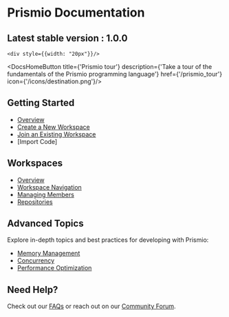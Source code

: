 [//]: # ( # &#40;Prismio is a modern, high-performance, and flexible programming language designed to help developers create efficient, scalable, and powerful applications. Inspired by Swift and C++, Prismio offers seamless integration with native code while maintaining a clean, intuitive syntax.&#41;)

# Prismio Documentation
## Latest stable version : 1.0.0

<div className={'flex flex-row'}>
<DocsHomeButton
    title={'Get started with Prismio'}
    description={'Create your first Prismio project in IntelliJ IDEA '}
    href={'/getting_started'}
    icon={'/icons/shuttle.png'}/>

    <div style={{width: "20px"}}/>

<DocsHomeButton
    title={'Prismio tour'}
    description={'Take a tour of the fundamentals of the Prismio programming language'}
    href={'/prismio_tour'}
    icon={'/icons/destination.png'}/>
</div>

## Getting Started

- [Overview](/docs/getting-started)
- [Create a New Workspace](/docs/getting-started/new)
- [Join an Existing Workspace](/docs/getting-started/join)
- [Import Code]

## Workspaces

- [Overview](/docs/workspaces)
- [Workspace Navigation](/docs/workspaces/navigation)
- [Managing Members](/docs/workspaces/members)
- [Repositories](/docs/workspaces/repositories)

## Advanced Topics

Explore in-depth topics and best practices for developing with Prismio:

- [Memory Management](/docs/advanced/memory-management)
- [Concurrency](/docs/advanced/concurrency)
- [Performance Optimization](/docs/advanced/performance-optimization)

## Need Help?

Check out our [FAQs](/docs/faqs) or reach out on our [Community Forum](/community).
